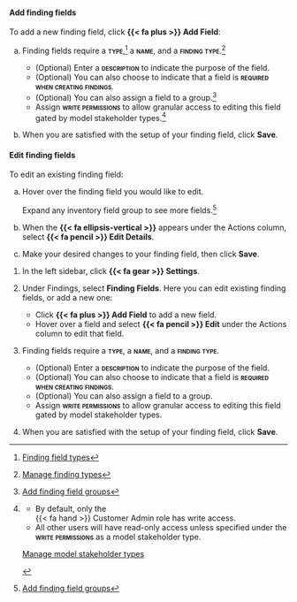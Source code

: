 :::: {.content-visible unless-format="revealjs"}

::: {.panel-tabset}

#### Add finding fields

To add a new finding field, click **{{< fa plus >}} Add Field**:

a. Finding fields require a **[type]{.smallcaps}**,^[[Finding field types](/guide/model-validation/manage-model-finding-fields.qmd#finding-field-types)] a **[name]{.smallcaps}**, and a **[finding type]{.smallcaps}**.^[[Manage finding types](/guide/model-validation/manage-finding-types.qmd)]

    - (Optional) Enter a **[description]{.smallcaps}** to indicate the purpose of the field.
    - (Optional) You can also choose to indicate that a field is **[required when creating findings]{.smallcaps}**.
    - (Optional) You can also assign a field to a group.^[[Add finding field groups](/guide/model-validation/manage-model-finding-fields.qmd#add-finding-field-groups)]
    - Assign **[write permissions]{.smallcaps}** to allow granular access to editing this field gated by model stakeholder types.[^edit-finding-fields]

a. When you are satisfied with the setup of your finding field, click **Save**.

#### Edit finding fields

To edit an existing finding field:

a. Hover over the finding field you would like to edit.

    Expand any inventory field group to see more fields.^[[Add finding field groups](/guide/model-validation/manage-model-finding-fields.qmd#add-finding-field-groups)]

a. When the **{{< fa ellipsis-vertical >}}** appears under the Actions column, select **{{< fa pencil >}} Edit Details**.

a. Make your desired changes to your finding field, then click **Save**.

:::

<!-- ADDITIONAL FOOTNOTES -->

[^edit-finding-fields]:

    ::: {.callout title="Leave this field blank to leave permissions as default."}
    - By default, only the <br>[{{< fa hand >}} Customer Admin]{.bubble} role has write access.
    - All other users will have read-only access unless specified under the **[write permissions]{.smallcaps}** as a model stakeholder type.

    ::: {.tc}
    [Manage model stakeholder types](/guide/configuration/manage-model-stakeholder-types.qmd)

    :::
    
    :::

::::


:::: {.content-hidden unless-format="revealjs"}
1. In the left sidebar, click **{{< fa gear >}} Settings**.

1. Under Findings, select **Finding Fields**. Here you can edit existing finding fields, or add a new one:

    - Click **{{< fa plus >}} Add Field** to add a new field.
    - Hover over a field and select **{{< fa pencil >}} Edit** under the Actions column to edit that field.

1. Finding fields require a **[type]{.smallcaps}**, a **[name]{.smallcaps}**, and a **[finding type]{.smallcaps}**.

    - (Optional) Enter a **[description]{.smallcaps}** to indicate the purpose of the field.
    - (Optional) You can also choose to indicate that a field is **[required when creating findings]{.smallcaps}**.
    - (Optional) You can also assign a field to a group.
    - Assign **[write permissions]{.smallcaps}** to allow granular access to editing this field gated by model stakeholder types.

1. When you are satisfied with the setup of your finding field, click **Save**.

::::


